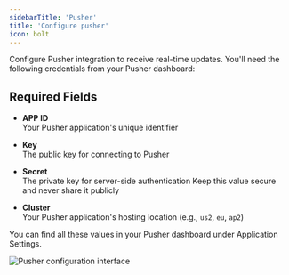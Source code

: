 ```yaml
---
sidebarTitle: 'Pusher'
title: 'Configure pusher'
icon: bolt
---
```


Configure Pusher integration to receive real-time updates. You'll need the following credentials from your Pusher dashboard:

## Required Fields

- **APP ID**  
  Your Pusher application's unique identifier

- **Key**  
  The public key for connecting to Pusher

- **Secret**  
  The private key for server-side authentication
  <Warning>Keep this value secure and never share it publicly</Warning>

- **Cluster**  
  Your Pusher application's hosting location (e.g., `us2`, `eu`, `ap2`)

<Note>You can find all these values in your Pusher dashboard under Application Settings.</Note>

<img src="/images/instance/pusher.png" alt="Pusher configuration interface" />